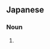 ==Japanese==
{{ja-kanjitab|ま|な|いた|yomi=k}}

===Noun===
{{ja-noun|まないた}}

# {{altspell|lang=ja|まな板||[[chopping board]]}}